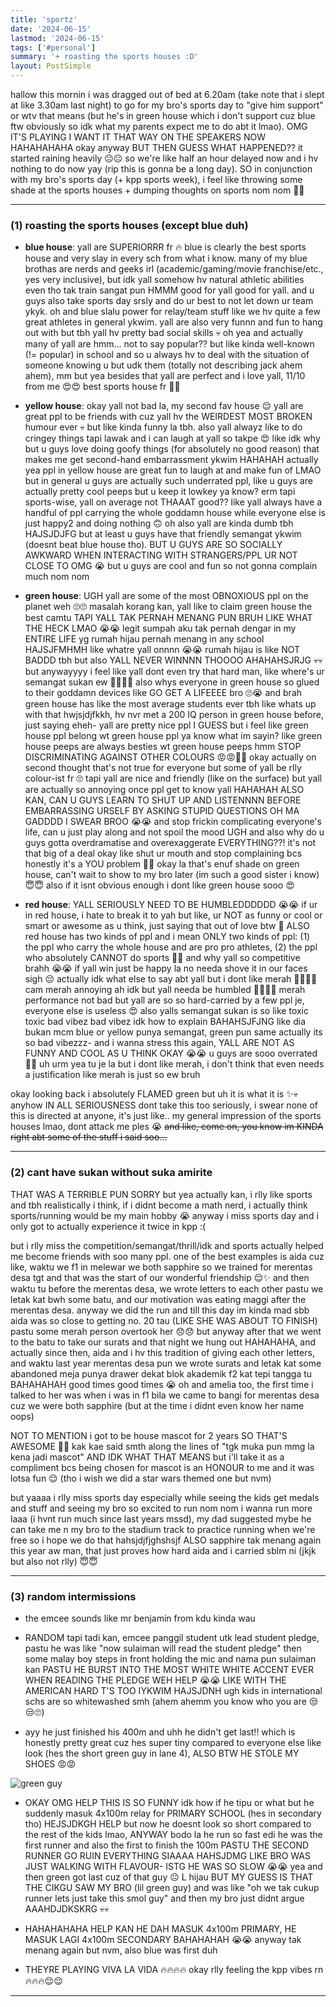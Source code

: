 ```yaml
---
title: 'sportz'
date: '2024-06-15'
lastmod: '2024-06-15'
tags: ['#personal']
summary: '+ roasting the sports houses :D'
layout: PostSimple
---
```


hallow this mornin i was dragged out of bed at 6.20am (take note that i slept at like 3.30am last night) to go for my bro's sports day to "give him support" or wtv that means (but he's in green house which i don't support cuz blue ftw obviously so idk what my parents expect me to do abt it lmao). OMG IT'S PLAYING I WANT IT THAT WAY ON THE SPEAKERS NOW HAHAHAHAHA okay anyway BUT THEN GUESS WHAT HAPPENED?? it started raining heavily 😐😐 so we're like half an hour delayed now and i hv nothing to do now yay (rip this is gonna be a long day). SO in conjunction with my bro's sports day (+ kpp sports week), i feel like throwing some shade at the sports houses + dumping thoughts on sports nom nom 🤡🤡

---

### (1) roasting the sports houses (except blue duh)

- **blue house**: yall are SUPERIORRR fr 🔥 blue is clearly the best sports house and very slay in every sch from what i know. many of my blue brothas are nerds and geeks irl (academic/gaming/movie franchise/etc., yes very inclusive), but idk yall somehow hv natural athletic abilities even tho tak train sangat pun HMMM good for yall good for yall. and u guys also take sports day srsly and do ur best to not let down ur team ykyk. oh and blue slalu power for relay/team stuff like we hv quite a few great athletes in general ykwim. yall are also very funnn and fun to hang out with but tbh yall hv pretty bad social skills 💀 oh yea and actually many of yall are hmm... not to say popular?? but like kinda well-known (!= popular) in school and so u always hv to deal with the situation of someone knowing u but udk them (totally not describing jack ahem ahem), mm but yea besides that yall are perfect and i love yall, 11/10 from me 😍😍 best sports house fr 💯🔥

- **yellow house**: okay yall not bad la, my second fav house 😌 yall are great ppl to be friends with cuz yall hv the WEIRDEST MOST BROKEN humour ever 💀 but like kinda funny la tbh. also yall alwayz like to do cringey things tapi lawak and i can laugh at yall so takpe 😍 like idk why but u guys love doing goofy things (for absolutely no good reason) that makes me get second-hand embarrassment ykwim HAHAHAH actually yea ppl in yellow house are great fun to laugh at and make fun of LMAO but in general u guys are actually such underrated ppl, like u guys are actually pretty cool peeps but u keep it lowkey ya know? erm tapi sports-wise, yall on average not THAAAT good?? like yall always have a handful of ppl carrying the whole goddamn house while everyone else is just happy2 and doing nothing 🙃 oh also yall are kinda dumb tbh HAJSJDJFG but at least u guys have that friendly semangat ykwim (doesnt beat blue house tho). BUT U GUYS ARE SO SOCIALLY AWKWARD WHEN INTERACTING WITH STRANGERS/PPL UR NOT CLOSE TO OMG 😭 but u guys are cool and fun so not gonna complain much nom nom

- **green house**: UGH yall are some of the most OBNOXIOUS ppl on the planet weh 🙄🙄 masalah korang kan, yall like to claim green house the best camtu TAPI YALL TAK PERNAH MENANG PUN BRUH LIKE WHAT THE HECK LMAO 😭😭 legit sumpah aku tak pernah dengar in my ENTIRE LIFE yg rumah hijau pernah menang in any school HAJSJFMHMH like whatre yall onnnn 😭😭 rumah hijau is like NOT BADDD tbh but also YALL NEVER WINNNN THOOOO AHAHAHSJRJG 💀💀 but anywayyyy i feel like yall dont even try that hard man, like where's ur semangat sukan ew 👎🏻👎🏻 also whys everyone in green house so glued to their goddamn devices like GO GET A LIFEEEE bro 🙄😭 and brah green house has like the most average students ever tbh like whats up with that hwjsjdjfkkh, hv nvr met a 200 IQ person in green house before, just saying eheh- yall are pretty nice ppl I GUESS but i feel like green house ppl belong wt green house ppl ya know what im sayin? like green house peeps are always besties wt green house peeps hmm STOP DISCRIMINATING AGAINST OTHER COLOURS 😡😡🤬🤬 okay actually on second thought that's not true for everyone but some of yall be rlly colour-ist fr 🙄 tapi yall are nice and friendly (like on the surface) but yall are actually so annoying once ppl get to know yall HAHAHAH ALSO KAN, CAN U GUYS LEARN TO SHUT UP AND LISTENNNN BEFORE EMBARRASSING URSELF BY ASKING STUPID QUESTIONS OH MA GADDDD I SWEAR BROO 😭😭 and stop frickin complicating everyone's life, can u just play along and not spoil the mood UGH and also why do u guys gotta overdramatise and overexaggerate EVERYTHING??! it's not that big of a deal okay like shut ur mouth and stop complaining bcs honestly it's a YOU problem 👎🏻 okay la that's enuf shade on green house, can't wait to show to my bro later (im such a good sister i know) 😇😇 also if it isnt obvious enough i dont like green house sooo 😍

- **red house**: YALL SERIOUSLY NEED TO BE HUMBLEDDDDDD 😭😭 if ur in red house, i hate to break it to yah but like, ur NOT as funny or cool or smart or awesome as u think, just saying that out of love btw 🥰 ALSO red house has two kinds of ppl and i mean ONLY two kinds of ppl: (1) the ppl who carry the whole house and are pro pro athletes, (2) the ppl who absolutely CANNOT do sports 🤡🤡 and why yall so competitive brahh 😭😭 if yall win just be happy la no needa shove it in our faces sigh 😔 actually idk what else to say abt yall but i dont like merah 👎🏻👎🏻 cam merah annoying ah idk but yall needa be humbled 👎🏻👎🏻 merah performance not bad but yall are so so hard-carried by a few ppl je, everyone else is useless 😍 also yalls semangat sukan is so like toxic toxic bad vibez bad vibez idk how to explain BAHAHSJFJNG like dia bukan mcm blue or yellow punya semangat, green pun same actually its so bad vibezzz- and i wanna stress this again, YALL ARE NOT AS FUNNY AND COOL AS U THINK OKAY 😭😭 u guys are sooo overrated 🤢🤢 uh urm yea tu je la but i dont like merah, i don't think that even needs a justification like merah is just so ew bruh

okay looking back i absolutely FLAMED green but uh it is what it is ✨💀 anyhow IN ALL SERIOUSNESS dont take this too seriously, i swear none of this is directed at anyone, it's just like.. my general impression of the sports houses lmao, dont attack me ples 😭 ~~and like, come on, you know im KINDA right abt some of the stuff i said soo...~~

---

### (2) cant have sukan without suka amirite

THAT WAS A TERRIBLE PUN SORRY but yea actually kan, i rlly like sports and tbh realistically i think, if i didnt become a math nerd, i actually think sports/running would be my main hobby 😭 anyway i miss sports day and i only got to actually experience it twice in kpp :(

but i rlly miss the competition/semangat/thrill/idk and sports actually helped me become friends with soo many ppl. one of the best examples is aida cuz like, waktu we f1 in melewar we both sapphire so we trained for merentas desa tgt and that was the start of our wonderful friendship 😌✨ and then waktu tu before the merentas desa, we wrote letters to each other pastu we letak kat bwh some batu, and our motivation was eating maggi after the merentas desa. anyway we did the run and till this day im kinda mad sbb aida was so close to getting no. 20 tau (LIKE SHE WAS ABOUT TO FINISH) pastu some merah person overtook her 😞😞 but anyway after that we went to the batu to take our surats and that night we hung out HAHAHAHA, and actually since then, aida and i hv this tradition of giving each other letters, and waktu last year merentas desa pun we wrote surats and letak kat some abandoned meja punya drawer dekat blok akademik f2 kat tepi tangga tu BAHAHAHAH good times good times 😭 oh and amelia too, the first time i talked to her was when i was in f1 bila we came to bangi for merentas desa cuz we were both sapphire (but at the time i didnt even know her name oops)

NOT TO MENTION i got to be house mascot for 2 years SO THAT'S AWESOME 🤯🤯 kak kae said smth along the lines of "tgk muka pun mmg la kena jadi mascot" AND IDK WHAT THAT MEANS but i'll take it as a compliment bcs being chosen for mascot is an HONOUR to me and it was lotsa fun 😌 (tho i wish we did a star wars themed one but nvm)

but yaaaa i rlly miss sports day especially while seeing the kids get medals and stuff and seeing my bro so excited to run nom nom i wanna run more laaa (i hvnt run much since last years mssd), my dad suggested mybe he can take me n my bro to the stadium track to practice running when we're free so i hope we do that hahsjdjfjghshsjf ALSO sapphire tak menang again this year aw man, that just proves how hard aida and i carried sblm ni (jkjk but also not rlly) 😇😇

---

### (3) random intermissions

- the emcee sounds like mr benjamin from kdu kinda wau

- RANDOM tapi tadi kan, emcee panggil student utk lead student pledge, pastu he was like "now sulaiman will read the student pledge" then some malay boy steps in front holding the mic and nama pun sulaiman kan PASTU HE BURST INTO THE MOST WHITE WHITE ACCENT EVER WHEN READING THE PLEDGE WEH HELP 😭😭 LIKE WITH THE AMERICAN HARD T'S TOO IYKWIM HAJSJDNH ugh kids in international schs are so whitewashed smh (ahem ahemm you know who you are 😒😒🙄)

- ayy he just finished his 400m and uhh he didn't get last!! which is honestly pretty great cuz hes super tiny compared to everyone else like look (hes the short green guy in lane 4), ALSO BTW HE STOLE MY SHOES 😡😡

![green guy](/static/images/blogs/sportz.jpg)

- OKAY OMG HELP THIS IS SO FUNNY idk how if he tipu or what but he suddenly masuk 4x100m relay for PRIMARY SCHOOL (hes in secondary tho) HEJSJDKGH HELP but now he doesnt look so short compared to the rest of the kids lmao, ANYWAY bodo la he run so fast edi he was the first runner and also the first to finish the 100m PASTU THE SECOND RUNNER GO RUIN EVERYTHING SIAAAA HAHSJDMG LIKE BRO WAS JUST WALKING WITH FLAVOUR- ISTG HE WAS SO SLOW 😭😭 yea and then green got last cuz of that guy 😐 L hijau BUT MY GUESS IS THAT THE CIKGU SAW MY BRO (lil green guy) and was like "oh we tak cukup runner lets just take this smol guy" and then my bro just didnt argue AAAHDJDKSKRG 💀💀

- HAHAHAHAHA HELP KAN HE DAH MASUK 4x100m PRIMARY, HE MASUK LAGI 4x100m SECONDARY BAHAHAHAH 😭😭 anyway tak menang again but nvm, also blue was first duh

- THEYRE PLAYING VIVA LA VIDA 🔥🔥🔥🔥 okay rlly feeling the kpp vibes rn 🔥🔥🔥😌😌

---

<script async src="https://talk.hyvor.com/embed/embed.js" type="module"></script>
<hyvor-talk-comments website-id="11281" page-id=""></hyvor-talk-comments>
